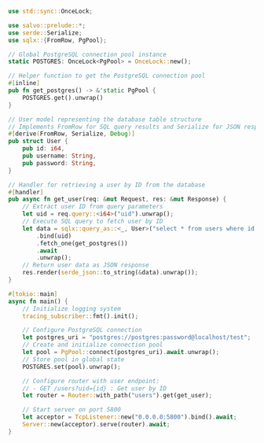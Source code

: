 
```rust  title="db-postgres-sqlx/src/main.rs"
use std::sync::OnceLock;

use salvo::prelude::*;
use serde::Serialize;
use sqlx::{FromRow, PgPool};

// Global PostgreSQL connection pool instance
static POSTGRES: OnceLock<PgPool> = OnceLock::new();

// Helper function to get the PostgreSQL connection pool
#[inline]
pub fn get_postgres() -> &'static PgPool {
    POSTGRES.get().unwrap()
}

// User model representing the database table structure
// Implements FromRow for SQL query results and Serialize for JSON responses
#[derive(FromRow, Serialize, Debug)]
pub struct User {
    pub id: i64,
    pub username: String,
    pub password: String,
}

// Handler for retrieving a user by ID from the database
#[handler]
pub async fn get_user(req: &mut Request, res: &mut Response) {
    // Extract user ID from query parameters
    let uid = req.query::<i64>("uid").unwrap();
    // Execute SQL query to fetch user by ID
    let data = sqlx::query_as::<_, User>("select * from users where id = $1")
        .bind(uid)
        .fetch_one(get_postgres())
        .await
        .unwrap();
    // Return user data as JSON response
    res.render(serde_json::to_string(&data).unwrap());
}

#[tokio::main]
async fn main() {
    // Initialize logging system
    tracing_subscriber::fmt().init();

    // Configure PostgreSQL connection
    let postgres_uri = "postgres://postgres:password@localhost/test";
    // Create and initialize connection pool
    let pool = PgPool::connect(postgres_uri).await.unwrap();
    // Store pool in global state
    POSTGRES.set(pool).unwrap();

    // Configure router with user endpoint:
    // - GET /users?uid={id} : Get user by ID
    let router = Router::with_path("users").get(get_user);

    // Start server on port 5800
    let acceptor = TcpListener::new("0.0.0.0:5800").bind().await;
    Server::new(acceptor).serve(router).await;
}

```